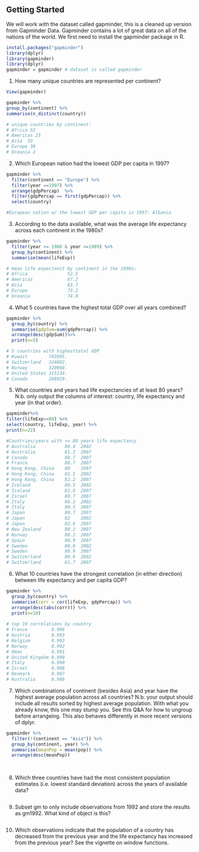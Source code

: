 

## Getting Started
We will work with the dataset called gapminder, this is a cleaned up version from Gapminder Data. Gapminder contains a lot of great data on all of the nations of the world. We first need to install the gapminder package in R.
```r
install.packages("gapminder")
library(dplyr)
library(gapminder)
library(dplyr)
gapminder = gapminder # dataset is called gapminder
```

1. How many unique countries are represented per continent?
```r
View(gapminder)

gapminder %>%
group_by(continent) %>%
summarise(n_distinct(country))

# unique countries by continent: 
# Africa 52
# Americas 25
# Asia  33
# Europe 30
# Oceania 2

```


2. Which European nation had the lowest GDP per capita in 1997?
```r

gapminder %>%
  filter(continent == "Europe") %>%
  filter(year ==1997) %>%
  arrange(gdpPercap)  %>%
  filter(gdpPercap == first(gdpPercap)) %>%
  select(country)

#European nation w/ the lowest GDP per capita in 1997: Albania
```


3. According to the data available, what was the average life expectancy across each continent in the 1980s?
```r
gapminder %>%
  filter(year >= 1980 & year <=1989) %>%
  group_by(continent) %>%
  summarise(mean(lifeExp))

# mean life expectanct by continent in the 1980s:
# Africa               52.5
# Americas             67.2
# Asia                 63.7
# Europe               73.2
# Oceania              74.8
```


4. What 5 countries have the highest total GDP over all years combined?
```r
gapminder %>%
  group_by(country) %>%
  summarise(gdpSum=sum(gdpPercap)) %>%
  arrange(desc(gdpSum))%>%
  print(n=5)

# 5 countries with highesttotal GDP
# Kuwait        783995.
# Switzerland   324892.
# Norway        320968.
# United States 315134.
# Canada        268929.
```


5. What countries and years had life expectancies of at least 80 years? N.b. only output the columns of interest: country, life expectancy and year (in that order).
```r
gapminder%>%
filter(lifeExp>=80) %>%
select(country, lifeExp, year) %>%
print(n=22)

#Countries/years with >= 80 years life expectancy
# Australia           80.4  2002
# Australia           81.2  2007
# Canada              80.7  2007
# France              80.7  2007
# Hong Kong, China    80    1997
# Hong Kong, China    81.5  2002
# Hong Kong, China    82.2  2007
# Iceland             80.5  2002
# Iceland             81.8  2007
# Israel              80.7  2007
# Italy               80.2  2002
# Italy               80.5  2007
# Japan               80.7  1997
# Japan               82    2002
# Japan               82.6  2007
# New Zealand         80.2  2007
# Norway              80.2  2007
# Spain               80.9  2007
# Sweden              80.0  2002
# Sweden              80.9  2007
# Switzerland         80.6  2002
# Switzerland         81.7  2007

```


6. What 10 countries have the strongest correlation (in either direction) between life expectancy and per capita GDP?
```r
gapminder %>% 
  group_by(country) %>%
  summarise(corr = cor(lifeExp, gdpPercap)) %>%
  arrange(desc(abs(corr))) %>%
  print(n=10)
  
# top 10 correlations by country
# France         0.996
# Austria        0.993
# Belgium        0.993
# Norway         0.992
# Oman           0.991
# United Kingdom 0.990
# Italy          0.990
# Israel         0.988
# Denmark        0.987
# Australia      0.986
```


7.  Which combinations of continent (besides Asia) and year have the highest average population across all countries? N.b. your output should include all results sorted by highest average population. With what you already know, this one may stump you. See this Q&A for how to ungroup before arrangeing. This also behaves differently in more recent versions of dplyr.
```r
gapminder %>%
  filter(!(continent == "Asia")) %>%
  group_by(continent, year) %>%
  summarise(meanPop = mean(pop)) %>%
  arrange(desc(meanPop))
 
  
```


8.  Which three countries have had the most consistent population estimates (i.e. lowest standard deviation) across the years of available data?
```r


```


9.  Subset gm to only include observations from 1992 and store the results as gm1992. What kind of object is this?
```r


```


10.  Which observations indicate that the population of a country has decreased from the previous year and the life expectancy has increased from the previous year? See the vignette on window functions.
```r


```
